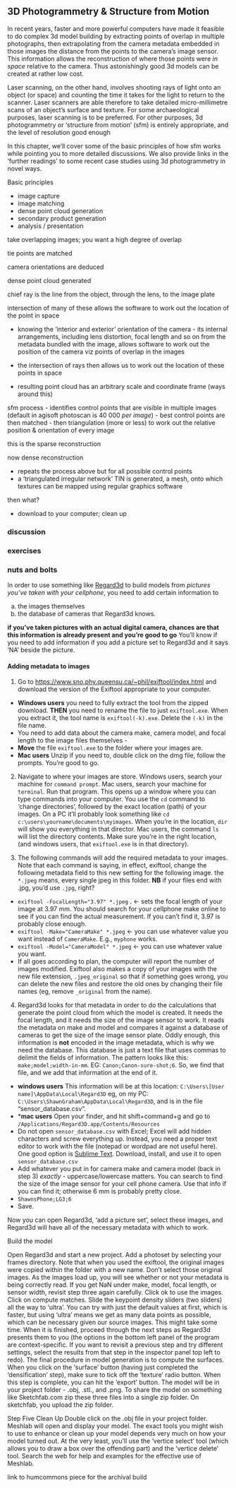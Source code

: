 ## 3D Photogrammetry & Structure from Motion

In recent years, faster and more powerful computers have made it feasible to do complex 3d model building by extracting points of overlap in multiple photographs, then extrapolating from the camera metadata embedded in those images the distance from the points to the camera's image sensor. This information allows the reconstruction of where those points were _in space_ relative to the camera. Thus astonishingly good 3d models can be created at rather low cost. 

Laser scanning, on the other hand, involves shooting rays of light onto an object (or space) and counting the time it takes for the light to return to the scanner. Laser scanners are able therefore to take detailed micro-millimetre scans of an object's surface and texture. For some archaeological purposes, laser scanning is to be preferred. For other purposes, 3d photogrammetry or 'structure from motion' (sfm) is entirely appropriate, and the level of resolution good enough

In this chapter, we'll cover some of the basic principles of how sfm works while pointing you to more detailed discussions. We also provide links in the 'further readings' to some recent case studies using 3d photogrammetry in novel ways.


Basic principles

- image capture
- image matching
- dense point cloud generation
- secondary product generation
- analysis / presentation

take overlapping images; you want a high degree of overlap

tie points are matched

camera orientations are deduced

dense point cloud generated

chief ray is the line from the object, through the lens, to the image plate

intersection of many of these allows the software to work out the location of the point in space

- knowing the 'interior and exterior' orientation of the camera - its internal arrangements, including lens distortion, focal length and so on from the metadata bundled with the image, allows software to work out the position of the camera viz points of overlap in the images

- the intersection of rays then allows us to work out the location of these points in space

- resulting point cloud has an arbitrary scale and coordinate frame (ways around this)

sfm process
- identifies control points that are visible in multiple images (default in agisoft photoscan is 40 000 _per image_)
- best control points are then matched
- then triangulation (more or less) to work out the relative position & orientation of every image

this is the sparse reconstruction

now dense reconstruction

- repeats the process above but for all possible control points
- a 'triangulated irregular network' TIN is generated, a mesh, onto which textures can be mapped using regular graphics software

then what?

- download to your computer; clean up


### discussion

### exercises

### nuts and bolts
In order to use something like [Regard3d](http://www.regard3d.org/) to build models from _pictures you've taken with your cellphone_, you need to add certain information to

a) the images themselves
b) the database of cameras that Regard3d knows.

**if you've taken pictures with an actual digital camera, chances are that this information is already present and you're good to go** You'll know if you need to add information if you add a picture set to Regard3d and it says 'NA' beside the picture.

#### Adding metadata to images
1. Go to [https://www.sno.phy.queensu.ca/~phil/exiftool/index.html](https://www.sno.phy.queensu.ca/~phil/exiftool/index.html) and download the version of the Exiftool appropriate to your computer. 
 - **Windows users** you need to fully extract the tool from the zipped download. **THEN** you need to rename the file to just `exiftool.exe`. When you extract it, the tool name is `exiftool(-k).exe`. Delete the `(-k)` in the file name. 
 - You need to add data about the camera make, camera model, and focal length to the image files themselves -
 - **Move** the file `exiftool.exe` to the folder where your images are.
 - **Mac users** Unzip if you need to, double click on the dmg file, follow the prompts. You're good to go.

2. Navigate to where your images are store. Windows users, search your machine for `command prompt`. Mac users, search your machine for `terminal`. Run that program. This opens up a window where you can type commands into your computer. You use the `cd` command to 'change directories', followed by the exact location (path) of your images. On a PC it'll probably look something like `cd c:\users\yourname\documents\myimages`.  When you're in the location, `dir` will show you everything in that director. Mac users, the command `ls` will list the directory contents. Make sure you're in the right location, (and windows users, that `exiftool.exe` is in that directory).

3. The following commands will add the required metadata to your images. Note that each command is saying, in effect, exiftool, change the following metadata field to this new setting for the following image. the `*.jpeg` means, every single jpeg in this folder. **NB** if your files end with .jpg, you'd use `.jpg`, right?
 - ```exiftool -FocalLength="3.97" *.jpeg``` . <- sets the focal length of your image at 3.97 mm. You should search for your cellphone make online to see if you can find the actual measurement. If you can't find it, 3.97 is probably close enough.
 - ```exiftool -Make="CameraMake" *.jpeg``` <- you can use whatever value you want instead of `CameraMake`. E.g., `myphone` works.
 - ```exiftool -Model="CameraModel" *.jpeg``` <- you can use whatever value you want.  
 - If all goes according to plan, the computer will report the number of images modified. Exiftool also makes a copy of your images with the new file extension, `.jpeg_original` so that if something goes wrong, you can delete the new files and restore the old ones by changing their file names (eg, remove `_original` from the name).

4. Regard3d looks for that metadata in order to do the calculations that generate the point cloud from which the model is created. It needs the focal length, and it needs the size of the image sensor to work. It reads the metadata on make and model and compares it against a database of cameras to get the size of the image sensor plate. Oddly enough, this information is **not** encoded in the image metadata, which is why we need the database. This database is just a text file that uses commas to delimit the fields of information. The pattern looks like this: ```make;model;width-in-mm```. EG: `Canon;Canon-sure-shot;6`. So, we find that file, and we add that information at the end of it.
 - **windows users** This information will be at this location: ```C:\Users\[User name]\AppData\Local\Regard3D``` eg, on my PC: ```C:\Users\ShawnGraham\AppData\Local\Regard3D```, and is in the file "sensor_database.csv".
 - ***mac users** Open your finder, and hit shift+command+g and go to `/Applications/Regard3D.app/Contents/Resources`
 - Do not open `sensor_database.csv` with Excel; Excel will add hidden characters and screw everything up. Instead, you need a proper text editor to work with the file (notepad or wordpad are not useful here). One good option is [Sublime Text](https://www.sublimetext.com/). Download, install, and use it to open `sensor_database.csv`
 - Add whatever you put in for camera make and camera model (back in step 3) *exactly* - uppercase/lowercase matters. You can search to find the size of the image sensor for your cell phone camera. Use that info if you can find it; otherwise 6 mm is probably pretty close.
- ```ShawnsPhone;LG3;6```
- Save.

Now you can open Regard3d, 'add a picture set', select these images, and Regard3d will have all of the necessary metadata with which to work.


Build the model

Open Regard3d and start a new project. Add a photoset by selecting your frames directory. Note that when you
used the exiftool, the original images were copied within the folder with a new name. Don't select those original
images. As the images load up, you will see whether or not your metadata is being correctly read. If you get NaN
under make, model, focal length, or sensor width, revisit step three again carefully. Click ok to use the images.
Click on compute matches. Slide the keypoint density sliders (two sliders) all the way to 'ultra'. You can try with
just the default values at first, which is faster, but using 'ultra' means we get as many data points as possible,
which can be necessary given our source images.
This might take some time. When it is finished, proceed through the next steps as Regard3d presents them to
you (the options in the bottom left panel of the program are context-specific. If you want to revisit a previous
step and try different settings, select the results from that step in the inspector panel top left to redo).
The final procedure in model generation is to compute the surfaces. When you click on the 'surface' button
(having just completed the 'densification' step), make sure to tick off the 'texture' radio button. When this step is
complete, you can hit the 'export' button. The model will be in your project folder - .obj, .stl., and .png. To share
the model on something like Sketchfab.com zip these three files into a single zip folder. On sketchfab, you upload
the zip folder.



Step Five Clean Up
Double click on the .obj file in your project folder. Meshlab will open and display your model. The exact tools you
might wish to use to enhance or clean up your model depends very much on how your model turned out. At the
very least, you'll use the 'vertice select' tool (which allows you to draw a box over the offending part) and the
'vertice delete' tool. Search the web for help and examples for the effective use of Meshlab.


link to humcommons piece for the archival build